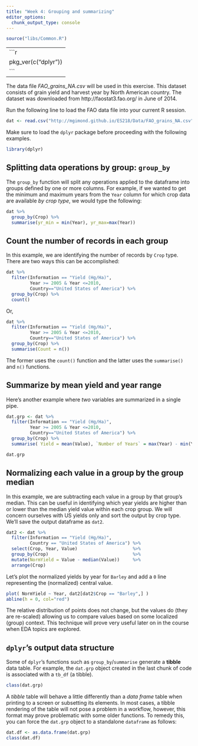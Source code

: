 ---
title: "Week 4: Grouping and summarizing"
editor_options: 
  chunk_output_type: console
---

```{r echo=FALSE}
source("libs/Common.R")
```

-----
```{r echo = FALSE}
pkg_ver(c("dplyr"))
```
-----

The data file  *FAO_grains_NA.csv* will be used in this exercise. This dataset consists of grain yield and harvest year by North American country. The dataset was downloaded from http://faostat3.fao.org/ in June of 2014. 

Run the following line to load the FAO data file into your current R session.

```{r}
dat <- read.csv("http://mgimond.github.io/ES218/Data/FAO_grains_NA.csv", header=TRUE)
```

Make sure to load the `dplyr` package before proceeding with the following examples. 

```{r, message=FALSE}
library(dplyr)
```

## Splitting data operations by group: `group_by`

The `group_by` function will split any operations applied to the dataframe into groups defined by one or more columns. For example, if we wanted to get the minimum and maximum years from the `Year` column for which crop data are available *by crop type*, we would type the following:

```{r}
dat %>% 
  group_by(Crop) %>% 
  summarise(yr_min = min(Year), yr_max=max(Year))
```

## Count the number of records in each group

In this example, we are identifying the number of records by `Crop` type. There are two ways this can be accomplished:

```{r eval = FALSE}
dat %>%
  filter(Information == "Yield (Hg/Ha)", 
         Year >= 2005 & Year <=2010, 
         Country=="United States of America") %>%
  group_by(Crop) %>%
  count()
```

Or,

```{r}
dat %>%
  filter(Information == "Yield (Hg/Ha)", 
         Year >= 2005 & Year <=2010, 
         Country=="United States of America") %>%
  group_by(Crop) %>%
  summarise(Count = n())
```

The former uses the `count()` function and the latter uses the `summarise()` and `n()` functions.

## Summarize by mean yield and year range

Here's another example where *two* variables are summarized in a single pipe.

```{r}
dat.grp <- dat %>%
  filter(Information == "Yield (Hg/Ha)", 
         Year >= 2005 & Year <=2010, 
         Country=="United States of America") %>%
  group_by(Crop) %>%
  summarise( Yield = mean(Value), `Number of Years` = max(Year) - min(Year)) 

dat.grp
```

## Normalizing each value in a group by the group median

In this example, we are subtracting each value in a group by that group's median. This can be useful in identifying which year yields are higher than or lower than the median yield value within each crop group. We will concern ourselves with US yields only and sort the output by crop type. We'll save the output dataframe as `dat2`.

```{r}
dat2 <- dat %>% 
  filter(Information == "Yield (Hg/Ha)",
         Country == "United States of America") %>%
  select(Crop, Year, Value)                     %>%
  group_by(Crop)                                %>%
  mutate(NormYield = Value - median(Value))     %>%
  arrange(Crop)
```

Let's plot the normalized yields by year for `Barley` and add a `0` line representing the (normalized) central value.

```{r fig.width=5, fig.height=3,small.mar=TRUE}
plot( NormYield ~ Year, dat2[dat2$Crop == "Barley",] )
abline(h = 0, col="red")
```

The relative distribution of points does not change, but the values do (they are re-scaled) allowing us to compare values based on some localized (group) context. This technique will prove very useful later on in the course when EDA topics are explored.

## `dplyr`'s output data structure

Some of `dplyr`'s functions such as `group_by`/`summarise` generate a **tibble** data table. For example, the `dat.grp` object created in the last chunk of code is associated with a `tb_df` (a tibble).

```{r}
class(dat.grp)
```

A *tibble* table will behave a little differently than a *data frame* table when printing to a screen or subsetting its elements. In most cases, a tibble rendering of the table will not pose a problem in a workflow, however, this format may prove problematic with some older functions. To remedy this, you can force the `dat.grp` object to a standalone `dataframe` as follows:

```{r}
dat.df <- as.data.frame(dat.grp)
class(dat.df)
```
